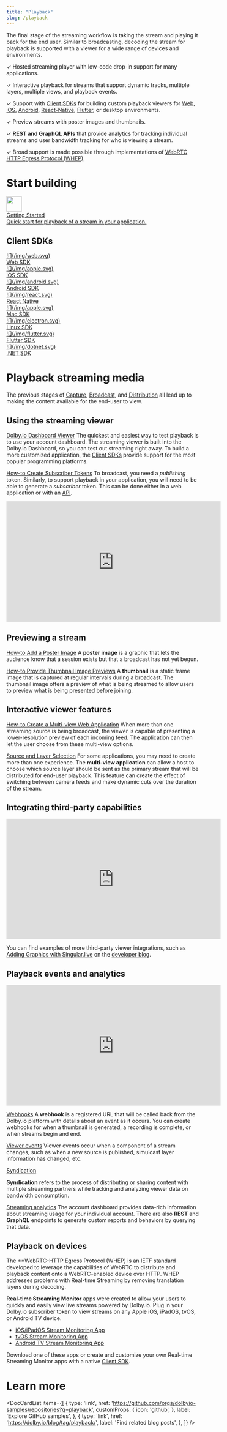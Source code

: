 ```yaml
---
title: "Playback"
slug: /playback
---
```



The final stage of the streaming workflow is taking the stream and playing it back for the end user. Similar to broadcasting, decoding the stream for playback is supported with a viewer for a wide range of devices and environments.

<div style={{marginLeft: "20px"}}>

✓ Hosted streaming player with low-code drop-in support for many applications.

✓ Interactive playback for streams that support dynamic tracks, multiple layers, multiple views, and playback events.

✓ Support with [Client SDKs](/millicast/client-sdks/index.md) for building custom playback viewers for [Web](/millicast/client-sdks/web.mdx), [iOS](/millicast/client-sdks/ios/index.md), [Android](/millicast/client-sdks/android/index.md), [React-Native](/millicast/client-sdks/rn.md), [Flutter](/millicast/client-sdks/flutter.md), or desktop environments.

✓ Preview streams with poster images and thumbnails.

✓ **REST and GraphQL APIs** that provide analytics for tracking individual streams and user bandwidth tracking for who is viewing a stream.

✓ Broad support is made possible through implementations of [WebRTC HTTP Egress Protocol (WHEP)](https://dolby.io/blog/what-is-whep-intro-to-webrtc-streaming-part-2/).

</div>

# Start building

<div class="dolbyio-cards-container" style={{width: "50%"}}>

  <a class="dolbyio-card dolbyio-card-1" href="/streaming-apis/docs/getting-started">
    <div class="dolbyio-card-image">
      <img width="40px" class="dolbyio-card-svg-icon" src="https://files.readme.io/dde6508-GettingStarted-default.svg"/>
    </div>
    <div class="dolbyio-card-header">Getting Started</div>
    <div class="dolbyio-card-description">
      Quick start for playback of a stream in your application.
    </div>
  </a>

</div>


## Client SDKs

<div class="small-image-and-text-btn-container">
  <a href="/millicast/client-sdks/web.mdx" class="small-image-and-text-btn">
    <div class="small-image-and-text-btn-inner-container">
      <div>
        ![](/img/web.svg)
      </div>
      <div class="small-image-and-text-btn-title">Web SDK</div>
    </div>
  </a>

  <a href="/millicast/client-sdks/ios" class="small-image-and-text-btn">
    <div class="small-image-and-text-btn-inner-container">
      <div>
        ![](/img/apple.svg)
      </div>
      <div class="small-image-and-text-btn-title">iOS SDK</div>
    </div>
  </a>

  <a href="/millicast/client-sdks/android" class="small-image-and-text-btn">
    <div class="small-image-and-text-btn-inner-container">
      <div>
        ![](/img/android.svg)
      </div>
      <div class="small-image-and-text-btn-title">Android SDK</div>
    </div>
  </a>

  <a href="/millicast/client-sdks/rn.md" class="small-image-and-text-btn">
    <div class="small-image-and-text-btn-inner-container">
      <div>
        ![](/img/react.svg)
      </div>
      <div class="small-image-and-text-btn-title">React Native</div>
    </div>
  </a>

  <a href="/millicast/client-sdks/desktop" class="small-image-and-text-btn">
    <div class="small-image-and-text-btn-inner-container">
      <div>
        ![](/img/apple.svg)
      </div>
      <div class="small-image-and-text-btn-title">Mac SDK</div>
    </div>
  </a>

  <a href="/millicast/client-sdks/desktop" class="small-image-and-text-btn">
    <div class="small-image-and-text-btn-inner-container">
      <div>
        ![](/img/electron.svg)
      </div>
      <div class="small-image-and-text-btn-title">Linux SDK</div>
    </div>
  </a>

  <a href="/millicast/client-sdks/flutter.md" class="small-image-and-text-btn">
    <div class="small-image-and-text-btn-inner-container">
      <div>
        ![](/img/flutter.svg)
      </div>
      <div class="small-image-and-text-btn-title">Flutter SDK</div>
    </div>
  </a>
    <a href="/millicast/client-sdks/desktop" class="small-image-and-text-btn">
    <div class="small-image-and-text-btn-inner-container">
      <div>
        ![](/img/dotnet.svg)
      </div>
      <div class="small-image-and-text-btn-title">.NET SDK</div>
    </div>
  </a>
</div>



# Playback streaming media

The previous stages of [Capture](/millicast/capture/index.mdx), [Broadcast](/millicast/broadcast/index.mdx), and [Distribution](/millicast/distribution/index.mdx) all lead up to making the content available for the end-user to view.

## Using the streaming viewer

[Dolby.io Dashboard Viewer](/millicast/streaming-dashboard/how-to-broadcast-in-dashboard.md)
The quickest and easiest way to test playback is to use your account dashboard. The streaming viewer is built into the Dolby.io Dashboard, so you can test out streaming right away. To build a more customized application, the [Client SDKs](/millicast/client-sdks/index.md) provide support for the most popular programming platforms.

[How-to Create Subscriber Tokens](/millicast/streaming-dashboard/subscribe-tokens.md)
To broadcast, you need a _publishing_ token. Similarly, to support playback in your application, you will need to be able to generate a _subscriber_ token. This can be done either in a web application or with an [API](/millicast/distribution/access-control/index.md).

<div className="youtube-container">
	<iframe width="560" height="315" src="https://www.youtube.com/embed/Tj4miDHMwSI" title="YouTube video player" frameborder="0" allow="accelerometer; autoplay; clipboard-write; encrypted-media; gyroscope; picture-in-picture; web-share" allowfullscreen></iframe>
</div>


## Previewing a stream

[How-to Add a Poster Image](/millicast/playback/customize-your-player.md)
A **poster image** is a graphic that lets the audience know that a session exists but that a broadcast has not yet begun.

[How-to Provide Thumbnail Image Previews](/millicast/webhooks/thumbnail-webhooks.md)
A **thumbnail** is a static frame image that is captured at regular intervals during a broadcast. The thumbnail image offers a preview of what is being streamed to allow users to preview what is being presented before joining.

## Interactive viewer features

[How-to Create a Multi-view Web Application](/millicast/playback/multiview.md)
When more than one streaming source is being broadcast, the viewer is capable of presenting a lower-resolution preview of each incoming feed. The application can then let the user choose from these multi-view options.

[Source and Layer Selection](/millicast/playback/source-and-layer-selection.md)
For some applications, you may need to create more than one experience. The **multi-view application** can allow a host to choose which source layer should be sent as the primary stream that will be distributed for end-user playback. This feature can create the effect of switching between camera feeds and make dynamic cuts over the duration of the stream.

## Integrating third-party capabilities

<div className="youtube-container">
	<iframe width="560" height="315" src="https://www.youtube.com/embed/MrCbnQ0NyaM" title="YouTube video player" frameborder="0" allow="accelerometer; autoplay; clipboard-write; encrypted-media; gyroscope; picture-in-picture; web-share" allowfullscreen></iframe>
</div>


You can find examples of more third-party viewer integrations, such as [Adding Graphics with Singular.live](https://dolby.io/blog/adding-real-time-graphics-to-your-webrtc-stream-with-singular-live/) on the [developer blog](https://dolby.io/blog/category/streaming/).

## Playback events and analytics

<div className="youtube-container">
	<iframe width="560" height="315" src="https://www.youtube.com/embed/v45XTACc5D8" title="YouTube video player" frameborder="0" allow="accelerometer; autoplay; clipboard-write; encrypted-media; gyroscope; picture-in-picture; web-share" allowfullscreen></iframe>
</div>


[Webhooks](/millicast/webhooks/index.md)
A **webhook** is a registered URL that will be called back from the Dolby.io platform with details about an event as it occurs. You can create webhooks for when a thumbnail is generated, a recording is complete, or when streams begin and end.

[Viewer events](/millicast/playback/viewer-events.md)
Viewer events occur when a component of a stream changes, such as when a new source is published, simulcast layer information has changed, etc.

[Syndication](https://dolby-io.readme.io/streaming-apis/docs/syndication)

**Syndication** refers to the process of distributing or sharing content with multiple streaming partners while tracking and analyzing viewer data on bandwidth consumption.

[Streaming analytics](/millicast/analytics/index.md)
The account dashboard provides data-rich information about streaming usage for your individual account. There are also **REST** and **GraphQL** endpoints to generate custom reports and behaviors by querying that data.

## Playback on devices

The **WebRTC-HTTP Egress Protocol (WHEP) is an IETF standard developed to leverage the capabilities of WebRTC to distribute and playback content onto a WebRTC-enabled device over HTTP. WHEP addresses problems with Real-time Streaming by removing translation layers during decoding.

 **Real-time Streaming Monitor** apps were created to allow your users to quickly and easily view live streams powered by Dolby.io. Plug in your Dolby.io subscriber token to view streams on any Apple iOS, iPadOS, tvOS, or Android TV device.

- [iOS/iPadOS Stream Monitoring App](https://dolby.io/project-gallery/real-time-streaming-monitor-apps/)
- [tvOS Stream Monitoring App](https://dolby.io/project-gallery/real-time-streaming-monitor-apps/)
- [Android TV Stream Monitoring App](https://dolby.io/project-gallery/real-time-streaming-monitor-apps/)

Download one of these apps or create and customize your own Real-time Streaming Monitor apps with a native [Client SDK](/millicast/client-sdks/index.md).

# Learn more

<DocCardList
  items={[
    {
      type: 'link',
      href: 'https://github.com/orgs/dolbyio-samples/repositories?q=playback',
      customProps: {
        icon: 'github',
      },
      label: 'Explore GitHub samples',
    },
    {
      type: 'link',
      href: 'https://dolby.io/blog/tag/playback/',
      label: 'Find related blog posts',
    },
  ]}
/>
